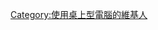 {{Userbox
  |border-c = #000000
  |border-s = 1
  |id-c     = #FFFFFF
  |id-s     = 12
  |id-w     = 50
  |id-fc    = #000000
  |info-c   = #A9A9A9
  |info-s   = 10
  |info-fc  = #FFFFFF
  |id       = [[File:Oxygen480-devices-computer.svg|40px]]
  |info     = &nbsp;&nbsp;這個用戶使用'''[[桌上型電腦]]'''。
  |nocat    = {{{nocat|使用桌上型電腦的維基人}}}
}}
<includeonly>[[Category:使用桌上型電腦的維基人]]</includeonly>